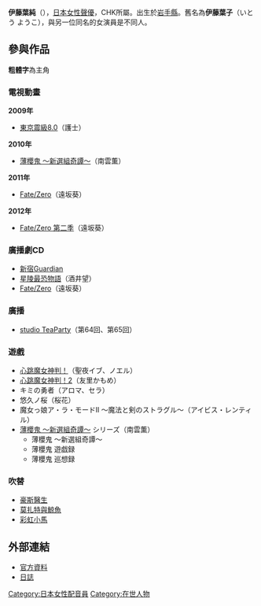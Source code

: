 {{Japanese|japanese=伊藤 葉純|kana=いとう はすみ|romaji=Itou Hasumi}}
'''伊藤葉純'''（{{bd||1月10日|catIdx=I伊}}），[[日本|日本]][[女性|女性]][[聲優|聲優]]，CHK所屬。出生於[[岩手縣|岩手縣]]。舊名為'''伊藤葉子'''（いとう ようこ），與另一位同名的女演員是不同人。

==參與作品==
'''粗體字'''為主角

===電視動畫===
'''2009年'''
*[[東京震級8.0|東京震級8.0]]（護士）

'''2010年'''
*[[薄櫻鬼_〜新選組奇譚〜|薄櫻鬼 〜新選組奇譚〜]]（南雲薫）

'''2011年'''
* [[Fate/Zero|Fate/Zero]]（遠坂葵）

'''2012年'''
* [[Fate/Zero|Fate/Zero 第二季]]（遠坂葵）

=== 廣播劇CD ===
*[[新宿Guardian|新宿Guardian]]
*[[星陵最恐物語|星陵最恐物語]]（酒井望）
*[[Fate/Zero|Fate/Zero]]（遠坂葵）

=== 廣播 ===
*[[studio_TeaParty|studio TeaParty]]（第64回、第65回）

===遊戲===
*[[心跳魔女神判！|心跳魔女神判！]]（聖夜イブ、ノエル）
*[[心跳魔女神判！|心跳魔女神判！2]]（友里かもめ）
*キミの勇者（アロマ、セラ）
*悠久ノ桜（桜花）
*魔女っ娘ア・ラ・モードII 〜魔法と剣のストラグル〜（アイビス・レンティル）
*[[薄櫻鬼_〜新選組奇譚〜|薄櫻鬼 〜新選組奇譚〜]] シリーズ（南雲薫）
**薄櫻鬼 〜新選組奇譚〜
**薄櫻鬼 遊戯録
**薄櫻鬼 巡想録

===吹替===
* [[豪斯醫生|豪斯醫生]]
* [[莫扎特與鯨魚|莫扎特與鯨魚]]
* [[彩虹小馬_(2010年電視劇)|彩虹小馬]]

==外部連結==
* [https://web.archive.org/web/20100818165042/http://www.chk-sc.co.jp/kantou/talent/Itou/Profile.html 官方資料]
* [http://mikurahasumi.blog67.fc2.com/ 日誌] {{Wayback|url=http://mikurahasumi.blog67.fc2.com/ |date=20200712233226 }}

{{DEFAULTSORT:Itou Hasumi}}
[[Category:日本女性配音員|Category:日本女性配音員]]
[[Category:在世人物|Category:在世人物]]